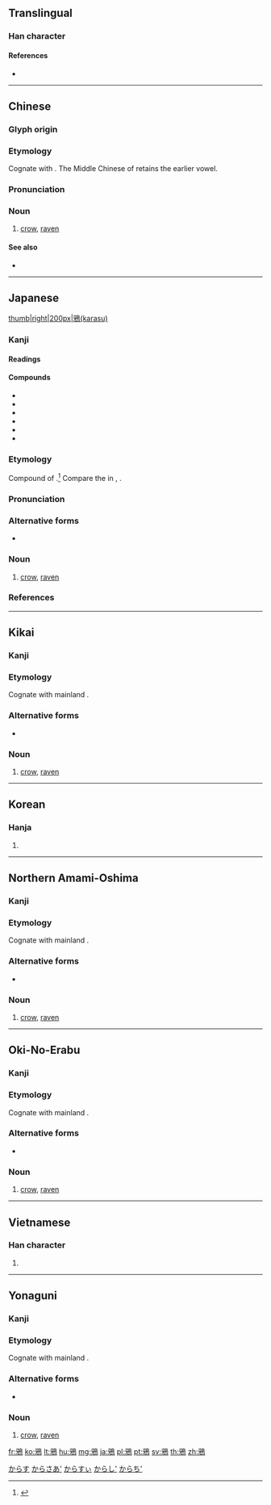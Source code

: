 {{character info/new}}
{{also|鵶|鸦}}
==Translingual==

===Han character===
{{Han char|rn=196|rad=鳥|as=04|sn=15|four=17227|canj=MHHAF|ids=⿰牙鳥}}

====References====
* {{Han ref|kx=1484.120|dkj=46738|dj=2016.120|hdz=74618.140|uh=9D09|ud=40201|bh=BE7E|bd=48766}}

----

==Chinese==
{{zh-forms|s=鸦}}

===Glyph origin===
{{Han etym}}

===Etymology===
Cognate with {{och-l|烏|crow; raven}}. The Middle Chinese of {{zh-l|*鴉}} retains the earlier vowel.

===Pronunciation===
{{zh-pron
|m=yā
|c=aa1
|mn=qz,tw,xm,zz:a
|mc=y
|oc=y
|ma=
|cat=n
}}

===Noun===
{{zh-noun}}

# [[crow]], [[raven]]

====See also====
* {{zh-l|烏}}

{{zh-cat|Corvids}}

----

==Japanese==
[[file:Kolkrabe.jpg|thumb|right|200px|鴉(karasu)]]

===Kanji===
{{ja-kanji|rs=鳥04}}

====Readings====
{{ja-readings|goon=[[え]] (e)|kanon=[[あ]] (a)|kun=[[からす]] (karasu)}}

====Compounds====
* {{ja-r|鴉片|あへん|[[opium]]}}
* {{ja-r|鴉鷺|あろ|[[crow]] and [[heron]]; [[black]] and [[white]]}}
* {{ja-r|寒鴉|かんあ|[[winter]] [[crow]]}}
* {{ja-r|暁鴉|ぎょうあ|[[crow]] [[caw]]ing in the [[morning]]}}
* {{ja-r|宿鴉|しゅくあ|[[roost]]ing [[crow]]}}
* {{ja-r|乱鴉|らんあ|[[wild]]ly [[fly]]ing [[crow]]s}}

{{wikipedia|lang=ja}}
{{ja-kanjitab|からす|yomi=k}}

===Etymology===
Compound of {{compound|lang=ja|sort=からす|から|tr1=kara|t1=caw|pos1=onomatopoeia|す|tr2=su|t2=bird?|pos2=ancient suffix appearing in certain bird names}}.<ref name="KDJ">{{R:Kokugo Dai Jiten}}</ref>  Compare the {{m|ja|す|tr=su}} in {{m|ja|鶯|tr=uguisu}}, {{m|ja|杜鵑|tr=hototogisu}}.

===Pronunciation===
{{ja-pron|yomi=k|からす|acc=1|acc_ref=DJR,NHK}}

===Alternative forms===
* {{l|ja|烏}}

===Noun===
{{ja-noun|からす|カラス}}

# [[crow]], [[raven]]

===References===
<references/>

[[Category:ja:Corvids|からす]]

----

==Kikai==

===Kanji===
{{head|kzg|kanji|hiragana|がらさー|romaji|garasā|hiragana|がるさー|romaji|garusā}}

===Etymology===
Cognate with mainland {{cog|ja|鴉|tr=karasu}}.

===Alternative forms===
* {{l|kzg|烏}}

===Noun===
{{head|kzg|noun|hiragana|がらさー|romaji|garasā|hiragana|がるさー|romaji|garusā}}

# [[crow]], [[raven]]

[[Category:kzg:Corvids|からさあ']]

----

==Korean==

===Hanja===
{{ko-hanja|hangeul=아|eumhun=|rv=a|mr=a|y=a}}

# {{defn|lang=ko|sort=鳥04}}

----

==Northern Amami-Oshima==

===Kanji===
{{head|ryn|kanji|hiragana|からすぃ|romaji|karasi}}

===Etymology===
Cognate with mainland {{cog|ja|鴉|tr=karasu}}.

===Alternative forms===
* {{l|ryn|烏}}

===Noun===
{{head|ryn|noun|hiragana|からすぃ|romaji|karasi}}

# [[crow]], [[raven]]

[[Category:ryn:Corvids|からすぃ]]

----

==Oki-No-Erabu==

===Kanji===
{{head|okn|kanji|hiragana|がらし|romaji|garashi}}

===Etymology===
Cognate with mainland {{cog|ja|鴉|tr=karasu}}.

===Alternative forms===
* {{l|okn|烏}}

===Noun===
{{head|okn|noun|hiragana|がらし|romaji|garashi}}

# [[crow]], [[raven]]

[[Category:okn:Corvids|からし']]

----

==Vietnamese==

===Han character===
{{vi-hantu|[[ác]], [[nha]], [[a]]|rs=鳥04}}

# {{defn|lang=vi|sort=鳥04}}

----

==Yonaguni==

===Kanji===
{{head|yoi|kanji|hiragana|がらち|romaji|garachi}}

===Etymology===
Cognate with mainland {{cog|ja|鴉|tr=karasu}}.

===Alternative forms===
* {{l|yoi|烏}}

===Noun===
{{head|yoi|noun|hiragana|がらち|romaji|garachi}}

# [[crow]], [[raven]]

[[Category:yoi:Corvids|からち']]

[[fr:鴉]]
[[ko:鴉]]
[[lt:鴉]]
[[hu:鴉]]
[[mg:鴉]]
[[ja:鴉]]
[[pl:鴉]]
[[pt:鴉]]
[[sv:鴉]]
[[th:鴉]]
[[zh:鴉]]
